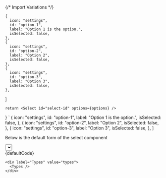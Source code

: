 
{/* Import Variations */}



    {
      icon: "settings",
      id: "option-1",
      label: "Option 1 is the option.",
      isSelected: false,
	},
    {
      icon: "settings",
      id: "option-2",
      label: "Option 2",
      isSelected: false,
    },
    {
      icon: "settings",
      id: "option-3",
      label: "Option 3",
      isSelected: false,
    },
  ]

    return <Select id="select-id" options={options} />
  }
`
	{
		icon: "settings",
		id: "option-1",
		label: "Option 1 is the option.",
		isSelected: false,
	},
	{
		icon: "settings",
		id: "option-2",
		label: "Option 2",
		isSelected: false,
	},
	{
		icon: "settings",
		id: "option-3",
		label: "Option 3",
		isSelected: false,
	},
]

<Section contained={true} style={{ paddingTop: 30 }}>
  <p>Below is the default form of the select component</p>

  <div className="sui-wrap sui-theme--light" style={{ marginBottom: 30 }}>
    <Select id="select-id" options={options} />
  </div>

  <Snippet language="js">
    {defaultCode}
  </Snippet>
</Section>

<Section title="States & Types" style={{ paddingTop: 0 }}>
  <Switcher>
    <div label="States" value="states">
      <States />
    </div>

    <div label="Types" value="types">
      <Types />
    </div>
  </Switcher>
</Section>
